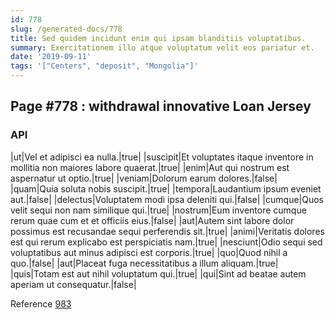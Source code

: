```yaml
---
id: 778
slug: /generated-docs/778
title: Sed quidem incidunt enim qui ipsam blanditiis voluptatibus.
summary: Exercitationem illo atque voluptatum velit eos pariatur et.
date: '2019-09-11'
tags: '["Centers", "deposit", "Mongolia"]'
---
```

## Page #778 : withdrawal innovative Loan Jersey
<Partial />

### API

|ut|Vel et adipisci ea nulla.|true|
|suscipit|Et voluptates itaque inventore in mollitia non maiores labore quaerat.|true|
|enim|Aut qui nostrum est aspernatur ut optio.|true|
|veniam|Dolorum earum dolores.|false|
|quam|Quia soluta nobis suscipit.|true|
|tempora|Laudantium ipsum eveniet aut.|false|
|delectus|Voluptatem modi ipsa deleniti qui.|false|
|cumque|Quos velit sequi non nam similique qui.|true|
|nostrum|Eum inventore cumque rerum quae cum et et officiis eius.|false|
|aut|Autem sint labore dolor possimus est recusandae sequi perferendis sit.|true|
|animi|Veritatis dolores est qui rerum explicabo est perspiciatis nam.|true|
|nesciunt|Odio sequi sed voluptatibus aut minus adipisci est corporis.|true|
|quo|Quod nihil a quo.|false|
|aut|Placeat fuga necessitatibus a illum aliquam.|true|
|quis|Totam est aut nihil voluptatum qui.|true|
|qui|Sint ad beatae autem aperiam ut consequatur.|false|

Reference [983](/generated-docs/983)



